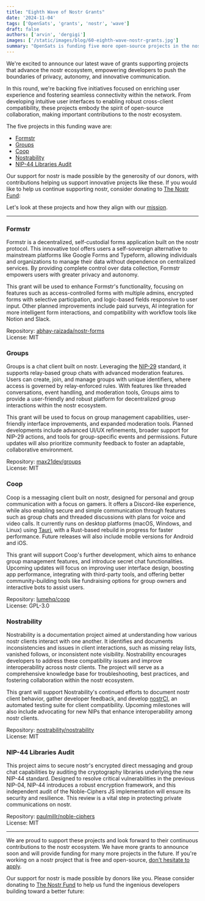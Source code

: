 ```yaml
---
title: "Eighth Wave of Nostr Grants"
date: '2024-11-04'
tags: ['OpenSats', 'grants', 'nostr', 'wave']
draft: false
authors: ['arvin', 'dergigi']
images: ['/static/images/blog/60-eighth-wave-nostr-grants.jpg']
summary: "OpenSats is funding five more open-source projects in the nostr ecosystem."
---
```


We're excited to announce our latest wave of grants supporting projects that
advance the nostr ecosystem, empowering developers to push the boundaries of
privacy, autonomy, and innovative communication.

In this round, we're backing five initiatives focused on enriching user
experience and fostering seamless connectivity within the network. From
developing intuitive user interfaces to enabling robust cross-client
compatibility, these projects embody the spirit of open-source collaboration,
making important contributions to the nostr ecosystem.

The five projects in this funding wave are:

- [Formstr](#formstr)
- [Groups](#groups)
- [Coop](#coop)
- [Nostrability](#nostrability)
- [NIP-44 Libraries Audit](#nip-44-libraries-audit)

Our support for nostr is made possible by the generosity of our donors, with
contributions helping us support innovative projects like these. If you would
like to help us continue supporting nostr, consider donating to [The Nostr
Fund](/funds/nostr):

<center>
    <DonateToNostrFundButton/>
</center>

Let's look at these projects and how they align with our
[mission](/mission).

---

### Formstr

Formstr is a decentralized, self-custodial forms application built on the nostr
protocol. This innovative tool offers users a self-sovereign alternative to
mainstream platforms like Google Forms and Typeform, allowing individuals and
organizations to manage their data without dependence on centralized services.
By providing complete control over data collection, Formstr empowers users with
greater privacy and autonomy.

This grant will be used to enhance Formstr's functionality, focusing on features
such as access-controlled forms with multiple admins, encrypted forms with
selective participation, and logic-based fields responsive to user input. Other
planned improvements include paid surveys, AI integration for more intelligent
form interactions, and compatibility with workflow tools like Notion and Slack.

Repository: [abhay-raizada/nostr-forms](https://github.com/abhay-raizada/nostr-forms)  
License: MIT

### Groups

Groups is a chat client built on nostr. Leveraging the
[NIP-29](https://github.com/nostr-protocol/nips/blob/master/29.md) standard, it
supports relay-based group chats with advanced moderation features. Users can
create, join, and manage groups with unique identifiers, where access is
governed by relay-enforced rules. With features like threaded conversations,
event handling, and moderation tools, Groups aims to provide a user-friendly and
robust platform for decentralized group interactions within the nostr ecosystem.

This grant will be used to focus on group management capabilities, user-friendly
interface improvements, and expanded moderation tools. Planned developments
include advanced UI/UX refinements, broader support for NIP-29 actions, and
tools for group-specific events and permissions. Future updates will also
prioritize community feedback to foster an adaptable, collaborative
environment​.

Repository: [max21dev/groups](https://github.com/max21dev/groups)  
License: MIT

### Coop

Coop is a messaging client built on nostr, designed for personal and group
communication with a focus on gamers. It offers a Discord-like experience, while
also enabling secure and simple communication through features such as group
chats and threaded discussions with plans for voice and video calls. It
currently runs on desktop platforms (macOS, Windows, and Linux) using
[Tauri](https://tauri.app/start/), with a Rust-based rebuild in progress for
faster performance. Future releases will also include mobile versions for
Android and iOS.

This grant will support Coop's further development, which aims to enhance group
management features, and introduce secret chat functionalities. Upcoming updates
will focus on improving user interface design, boosting app performance,
integrating with third-party tools, and offering better community-building tools
like fundraising options for group owners and interactive bots to assist users.

Repository: [lumehq/coop](https://github.com/lumehq/coop)  
License: GPL-3.0

### Nostrability

Nostrability is a documentation project aimed at understanding how various nostr
clients interact with one another. It identifies and documents inconsistencies
and issues in client interactions, such as missing relay lists, vanished
follows, or inconsistent note visibility. Nostrability encourages developers to
address these compatibility issues and improve interoperability across nostr
clients. The project will serve as a comprehensive knowledge base for
troubleshooting, best practices, and fostering collaboration within the nostr
ecosystem.

This grant will support Nostrability's continued efforts to document nostr
client behavior, gather developer feedback, and develop
[nostrCI](https://github.com/nostrCI), an automated testing suite for client
compatibility. Upcoming milestones will also include advocating for new NIPs
that enhance interoperability among nostr clients.

Repository:
[nostrability/nostrability](https://github.com/nostrability/nostrability)  
License: MIT

### NIP-44 Libraries Audit

This project aims to secure nostr's encrypted direct messaging and group chat
capabilities by auditing the cryptography libraries underlying the new NIP-44
standard. Designed to resolve critical vulnerabilities in the previous NIP-04,
NIP-44 introduces a robust encryption framework, and this independent audit of
the Noble-Ciphers JS implementation will ensure its security and resilience.
This review is a vital step in protecting private communications on nostr.

Repository:
[paulmillr/noble-ciphers](https://github.com/paulmillr/noble-ciphers)  
License: MIT

---

We are proud to support these projects and look forward to their continuous
contributions to the nostr ecosystem. We have more grants to announce soon and
will provide funding for many more projects in the future. If you're working on
a nostr project that is free and open-source, [don't hesitate to
apply](/apply).

Our support for nostr is made possible by donors like you. Please consider
donating to [The Nostr Fund](/funds/nostr) to help us fund
the ingenious developers building toward a better future:

<center>
    <DonateToNostrFundButton/>
</center>
